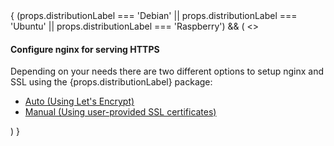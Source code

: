 
<div>
    {
        (props.distributionLabel === 'Debian' || props.distributionLabel === 'Ubuntu' || props.distributionLabel === 'Raspberry') && (
            <>
                <ConfigureDebianPackage distributionLabel={"Debian"} databaseEngine={"mariadb"} />
                <h4>Configure nginx for serving HTTPS</h4>
                Depending on your needs there are two different options to setup nginx and SSL using the {props.distributionLabel} package:
                <ul>
                    <li><a href={`/configure/https/${props.productName}/debian/auto.html`}>Auto (Using Let's Encrypt)</a></li>
                    <li><a href={`/configure/https/${props.productName}/debian/manual.html`}>Manual (Using user-provided SSL certificates)</a></li>
                </ul>
            </>
        )
    }
</div>